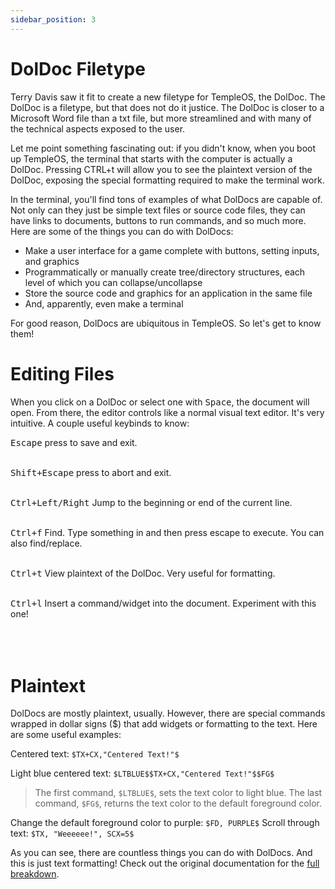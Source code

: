 ```yaml
---
sidebar_position: 3
---
```

# DolDoc Filetype
Terry Davis saw it fit to create a new filetype for TempleOS, the DolDoc. The DolDoc is a filetype, but that does not do it justice. The DolDoc is closer to a Microsoft Word file than a txt file, but more streamlined and with many of the technical aspects exposed to the user. 

Let me point something fascinating out: if you didn't know, when you boot up TempleOS, the terminal that starts with the computer is actually a DolDoc. Pressing CTRL+t will allow you to see the plaintext version of the DolDoc, exposing the special formatting required to make the terminal work.

In the terminal, you'll find tons of examples of what DolDocs are capable of. Not only can they just be simple text files or source code files, they can have links to documents, buttons to run commands, and so much more. Here are some of the things you can do with DolDocs:

- Make a user interface for a game complete with buttons, setting inputs, and graphics
- Programmatically or manually create tree/directory structures, each level of which you can collapse/uncollapse
- Store the source code and graphics for an application in the same file
- And, apparently, even make a terminal

For good reason, DolDocs are ubiquitous in TempleOS. So let's get to know them!

# Editing Files
When you click on a DolDoc or select one with <kbd>Space</kbd>, the document will open. From there, the editor controls like a normal visual text editor. It's very intuitive. A couple useful keybinds to know:

<kbd>Escape</kbd> press to save and exit.   <br></br>

<kbd>Shift+Escape</kbd> press to abort and exit.   <br></br>

<kbd>Ctrl+Left/Right</kbd> Jump to the beginning or end of the current line.<br></br>

<kbd>Ctrl+f</kbd> Find. Type something in and then press escape to execute. You can also find/replace.<br></br>

<kbd>Ctrl+t</kbd> View plaintext of the DolDoc. Very useful for formatting.<br></br>

<kbd>Ctrl+l</kbd> Insert a command/widget into the document. Experiment with this one!<br></br><br></br>

# Plaintext
DolDocs are mostly plaintext, usually. However, there are special commands wrapped in dollar signs ($) that add widgets or formatting to the text. Here are some useful examples:

Centered text: `$TX+CX,"Centered Text!"$`

Light blue centered text: `$LTBLUE$$TX+CX,"Centered Text!"$$FG$`

> The first command, `$LTBLUE$`, sets the text color to light blue. The last command, `$FG$`, returns the text color to the default foreground color.

Change the default foreground color to purple: `$FD, PURPLE$`
Scroll through text: `$TX, "Weeeeee!", SCX=5$`

As you can see, there are countless things you can do with DolDocs. And this is just text formatting! Check out the original documentation for the [full breakdown](https://templeos.holyc.xyz/Wb/Doc/DolDocOverview.html).

